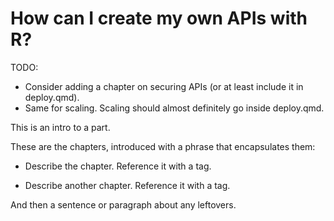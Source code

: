 # How can I create my own APIs with R? {#sec-creating-intro .unnumbered}

TODO:

-   Consider adding a chapter on securing APIs (or at least include it in deploy.qmd).
-   Same for scaling. Scaling should almost definitely go inside deploy.qmd.

This is an intro to a part.

These are the chapters, introduced with a phrase that encapsulates them:

-   Describe the chapter. Reference it with a tag.

-   Describe another chapter. Reference it with a tag.

And then a sentence or paragraph about any leftovers.
